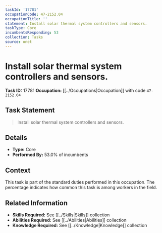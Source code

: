 ```yaml
---
taskId: '17781'
occupationCode: 47-2152.04
occupationTitle: ''
statement: Install solar thermal system controllers and sensors.
taskType: Core
incumbentsResponding: 53
collection: Tasks
source: onet
---
```

# Install solar thermal system controllers and sensors.

**Task ID:** 17781
**Occupation:** [[../Occupations|Occupation]] with code `47-2152.04`

## Task Statement

> Install solar thermal system controllers and sensors.

## Details

- **Type:** Core
- **Performed By:** 53.0% of incumbents

## Context

This task is part of the standard duties performed in this occupation. The percentage indicates how common this task is among workers in the field.

## Related Information

- **Skills Required:** See [[../Skills|Skills]] collection
- **Abilities Required:** See [[../Abilities|Abilities]] collection
- **Knowledge Required:** See [[../Knowledge|Knowledge]] collection
